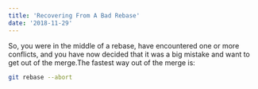 ```yaml
---
title: 'Recovering From A Bad Rebase'
date: '2018-11-29'
---
```


So, you were in the middle of a rebase, have encountered one or more conflicts, and you have now decided that it was a big mistake and want to get out of the merge.The fastest way out of the merge is:

```sh
git rebase --abort
```
